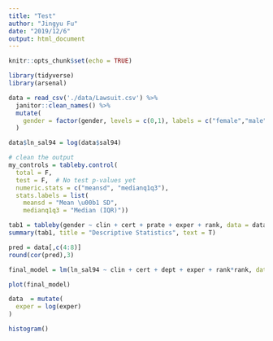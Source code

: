 ```yaml
---
title: "Test"
author: "Jingyu Fu"
date: "2019/12/6"
output: html_document
---
```


```r
knitr::opts_chunk$set(echo = TRUE)
```

```r
library(tidyverse)
library(arsenal)
```

```r
data = read_csv('./data/Lawsuit.csv') %>%
  janitor::clean_names() %>%
  mutate(
    gender = factor(gender, levels = c(0,1), labels = c("female","male"))
  )

data$ln_sal94 = log(data$sal94)

# clean the output
my_controls = tableby.control(
  total = F,
  test = F,  # No test p-values yet
  numeric.stats = c("meansd", "medianq1q3"),
  stats.labels = list(
    meansd = "Mean \u00b1 SD",
    medianq1q3 = "Median (IQR)"))

tab1 = tableby(gender ~ clin + cert + prate + exper + rank, data = data, control = my_controls)
summary(tab1, title = "Descriptive Statistics", text = T)

pred = data[,c(4:8)]
round(cor(pred),3)
```

```r
final_model = lm(ln_sal94 ~ clin + cert + dept + exper + rank*rank, data = data)

plot(final_model)
```
```r
data  = mutate(
  exper = log(exper)
)

histogram()
```


